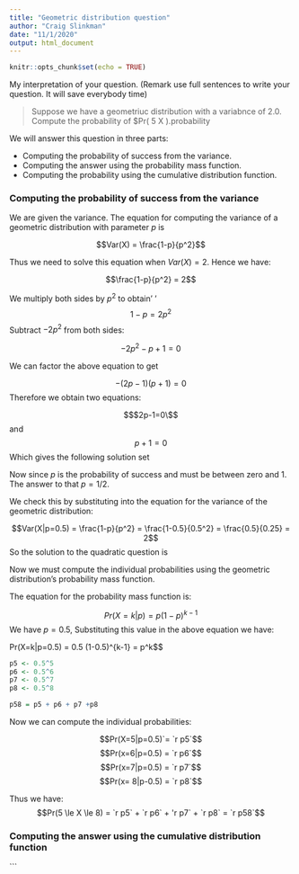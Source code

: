 ```yaml
---
title: "Geometric distribution question"
author: "Craig Slinkman"
date: "11/1/2020"
output: html_document
---
```


```r
knitr::opts_chunk$set(echo = TRUE)
```


My interpretation of your question. (Remark use full sentences to write your question.  It will save everybody time)

> Suppose we have a geometriuc distribution with a variabnce of 2.0.  Compute the probability of $Pr( 5 \le X \le 8 ).probability 

We will answer this question in three parts:

* Computing the probability of success from the variance.
* Computing the answer using the probability mass function.
* Computing the probability using the cumulative distribution function.

### Computing the probability of success from the variance

We are given the variance.  The equation for computing the variance of a geometric distribution with parameter $p$ is 

$$Var(X) = \frac{1-p}{p^2}$$

Thus we need to solve this equation when $Var(X)=2$.  Hence we have:

$$\frac{1-p}{p^2} = 2$$

We multiply both sides by $p^2$ to obtain'
'
$$1-p = 2 p^2$$
Subtract $-2p^2$ from both sides:

$$-2 p^2 -p + 1 = 0$$

We can factor the above equation to get

$$-(2p - 1)(p+1)=0$$
Therefore we obtain two equations:

$$$2p-1=0\$$
and 
$$p+1 = 0$$
Which gives the following solution set

Now since $p$ is the probability of success and must be between zero and 1.  The answer to that $p = 1/2$. 

We check this by substituting into the equation for the variance of the geometric distribution:

$$Var(X|p=0.5) =  \frac{1-p}{p^2} = \frac{1-0.5}{0.5^2} = \frac{0.5}{0.25} = 2$$
So the solution to the quadratic question is 

Now we must compute the individual probabilities using the geometric distribution's probability mass function.

The equation for the probability mass function is:

$$Pr(X=k|p) = p(1-p)^{k-1}$$
We have $p=0.5$, Substituting this value in the above equation we have:

Pr(X=k|p=0.5) = 0.5 \cdot (1-0.5)^{k-1} = p^k$$

```r
p5 <- 0.5^5
p6 <- 0.5^6
p7 <- 0.5^7
p8 <- 0.5^8

p58 = p5 + p6 + p7 +p8

```


Now we can compute the individual probabilities:

$$Pr(X=5|p=0.5)`= `r p5`$$
$$Pr(x=6|p=0.5) = `r p6`$$
$$Pr(x=7|p=0.5)  = `r p7`$$
$$Pr(x= 8|p-0.5)   = `r p8`$$

Thus we have:
$$Pr(5 \le X \le 8) = `r p5` + `r p6` + 'r p7` + `r p8` = `r p58`$$

### Computing the answer using the cumulative distribution function


 
```

